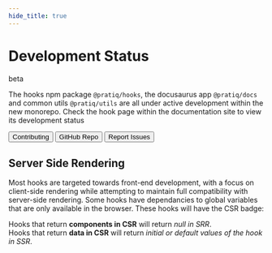 ```yaml
---
hide_title: true
---
```



<div style={{ display: 'flex', alignItems:'center', marginBottom: '1rem' }}>
    <h1 style={{ margin: 0, marginRight: '1rem' }}>Development Status</h1>
    <div className='badge'>beta</div>
</div>

The hooks npm package `@pratiq/hooks`, the docusaurus app `@pratiq/docs` and common utils `@pratiq/utils`
are all under active development within the new monorepo. Check the hook page within the documentation 
site to view its development status

<div style={{ display: 'flex', gap: 15, marginTop:'1rem' }}>
<Button href='/docs/contributing' style={{background:'#2248', padding:'.5rem 1rem', borderRadius:'.5rem', textDecoration:'none'}}>Contributing</Button>
<Button href='https://github.com/pratiqdev/hook-docs' style={{background:'#2248', padding:'.5rem 1rem', borderRadius:'.5rem', textDecoration:'none'}}>GitHub Repo</Button>
<Button href='https://github.com/pratiqdev/hook-docs/issues' style={{background:'#2248', padding:'.5rem 1rem', borderRadius:'.5rem', textDecoration:'none'}}>Report Issues</Button>
</div>









## Server Side Rendering

Most hooks are targeted towards front-end development, with a focus on client-side rendering while 
attempting to maintain full compatibility with server-side rendering.
Some hooks have dependancies to global variables that are only available in the browser.
These hooks will have the CSR badge:

Hooks that return **components in CSR** will return *null in SRR*.  
Hooks that return **data in CSR** will return *initial or default values of the hook in SSR*.

<ClientBadge />


<Contribute />